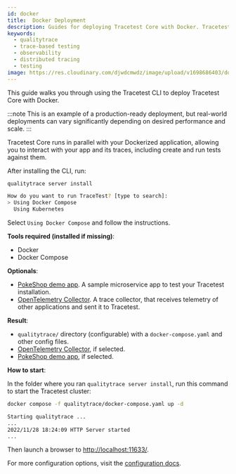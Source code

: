 ```yaml
---
id: docker
title:  Docker Deployment
description: Guides for deploying Tracetest Core with Docker. Tracetest Core allows you to quickly build integration and end-to-end tests, powered by your OpenTelemetry traces.
keywords:
  - qualitytrace
  - trace-based testing
  - observability
  - distributed tracing
  - testing
image: https://res.cloudinary.com/djwdcmwdz/image/upload/v1698686403/docs/Blog_Thumbnail_14_rsvkmo.jpg
---
```


This guide walks you through using the Tracetest CLI to deploy Tracetest Core with Docker.

:::note
This is an example of a production-ready deployment, but real-world deployments can vary significantly depending on desired performance and scale.
:::

Tracetest Core runs in parallel with your Dockerized application, allowing you to interact with your app and its traces, including create and run tests against them.

After installing the CLI, run:

```bash
qualitytrace server install
```

```bash title="Expected output"
How do you want to run TraceTest? [type to search]:
> Using Docker Compose
  Using Kubernetes
```

Select `Using Docker Compose` and follow the instructions.

**Tools required (installed if missing)**:

- Docker
- Docker Compose

**Optionals**:

- [PokeShop demo app](https://github.com/kubeshop/pokeshop/). A sample microservice app to test your Tracetest installation.
- [OpenTelemetry Collector](https://opentelemetry.io/docs/collector/). A trace collector, that receives telemetry of other applications and sent it to Tracetest.

**Result**:

- `qualitytrace/` directory (configurable) with a `docker-compose.yaml` and other config files.
- [OpenTelemetry Collector](https://opentelemetry.io/docs/collector/), if selected.
- [PokeShop demo app](https://github.com/kubeshop/pokeshop/), if selected.

**How to start**:

In the folder where you ran `qualitytrace server install`, run this command to start the Tracetest cluster:

```bash
docker compose -f qualitytrace/docker-compose.yaml up -d
```

```bash title="Condensed expected output from the Tracetest container:"
Starting qualitytrace ...
...
2022/11/28 18:24:09 HTTP Server started
...
```

Then launch a browser to [http://localhost:11633/](http://localhost:11633/).

For more configuration options, visit the [configuration docs](/configuration/overview.mdx).
